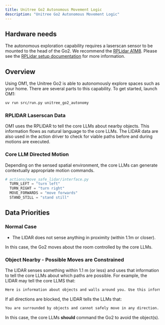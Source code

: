 ```yaml
---
title: Unitree Go2 Autonomous Movement Logic
description: "Unitree Go2 Autonomous Movement Logic"
---
```


## Hardware needs

The autonomous exploration capability requires a laserscan sensor to be mounted to the head of the Go2. We recommend the [RPLidar A1M8](https://bucket-download.slamtec.com/d1e428e7efbdcd65a8ea111061794fb8d4ccd3a0/LD108_SLAMTEC_rplidar_datasheet_A1M8_v3.0_en.pdf). Please see the [RPLidar setup documentation](motion_planning_lidarA1M8) for more information.

## Overview

Using OM1, the Unitree Go2 is able to autonomously explore spaces such as your home. There are several parts to this capability. To get started, launch OM1:

```bash Run OM1
uv run src/run.py unitree_go2_autonomy
```

### RPLIDAR Laserscan Data

OM1 uses the RPLIDAR to tell the core LLMs about nearby objects. This information flows as natural language to the core LLMs. The LIDAR data are also used in the action driver to check for viable paths before and during motions are executed. 

### Core LLM Directed Motion

Depending on the sensed spatial environment, the core LLMs can generate contextually appropriate motion commands. 

```py
# actions/move_safe_lidar/interface.py
  TURN_LEFT = "turn left"
  TURN_RIGHT = "turn right"
  MOVE_FORWARDS = "move forwards"
  STAND_STILL = "stand still"
```

## Data Priorities

### Normal Case

* The LIDAR does not sense anything in proximity (within 1.1m or closer).

In this case, the Go2 moves about the room controlled by the core LLMs. 

### Object Nearby - Possible Moves are Constrained

The LIDAR senses something within 1.1 m (or less) and uses that information to tell the core LLMs about which paths are possible. For example, the LIDAR may tell the core LLMS that:

```bash
Here is information about objects and walls around you. Use this information to plan your movements and avoid bumping into things: The safe movement choices are: You can turn left. You can turn right. 
```

If all directions are blocked, the LIDAR tells the LLMs that:

```bash
You are surrounded by objects and cannot safely move in any direction. DO NOT MOVE.
```

In this case, the core LLMs **should** command the Go2 to avoid the object(s). 
